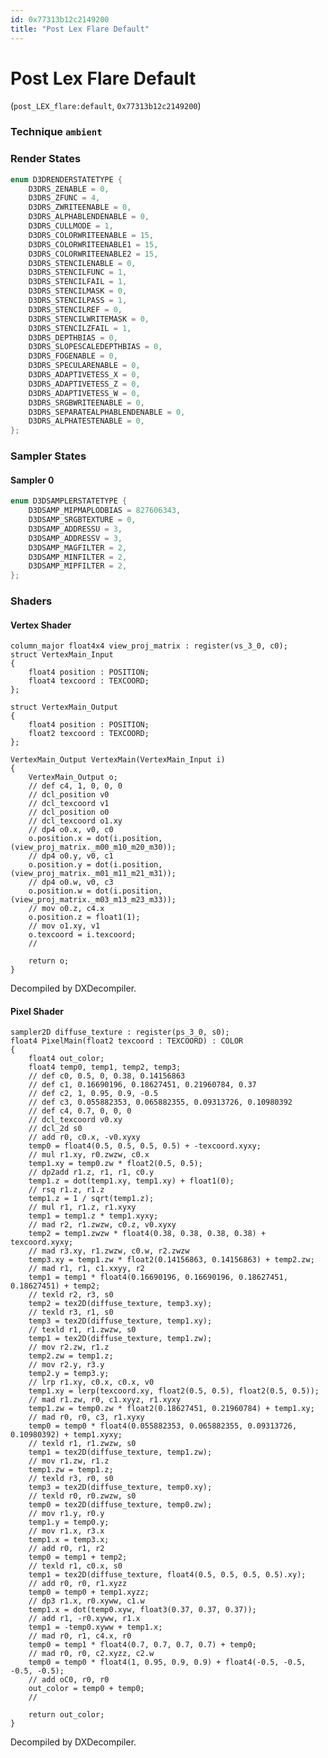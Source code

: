 ```yaml
---
id: 0x77313b12c2149200
title: "Post Lex Flare Default"
---
```


# Post Lex Flare Default
(`post_LEX_flare:default`, `0x77313b12c2149200`)

### Technique `ambient`
### Render States
```cpp
enum D3DRENDERSTATETYPE {
	D3DRS_ZENABLE = 0,
	D3DRS_ZFUNC = 4,
	D3DRS_ZWRITEENABLE = 0,
	D3DRS_ALPHABLENDENABLE = 0,
	D3DRS_CULLMODE = 1,
	D3DRS_COLORWRITEENABLE = 15,
	D3DRS_COLORWRITEENABLE1 = 15,
	D3DRS_COLORWRITEENABLE2 = 15,
	D3DRS_STENCILENABLE = 0,
	D3DRS_STENCILFUNC = 1,
	D3DRS_STENCILFAIL = 1,
	D3DRS_STENCILMASK = 0,
	D3DRS_STENCILPASS = 1,
	D3DRS_STENCILREF = 0,
	D3DRS_STENCILWRITEMASK = 0,
	D3DRS_STENCILZFAIL = 1,
	D3DRS_DEPTHBIAS = 0,
	D3DRS_SLOPESCALEDEPTHBIAS = 0,
	D3DRS_FOGENABLE = 0,
	D3DRS_SPECULARENABLE = 0,
	D3DRS_ADAPTIVETESS_X = 0,
	D3DRS_ADAPTIVETESS_Z = 0,
	D3DRS_ADAPTIVETESS_W = 0,
	D3DRS_SRGBWRITEENABLE = 0,
	D3DRS_SEPARATEALPHABLENDENABLE = 0,
	D3DRS_ALPHATESTENABLE = 0,
};
```
### Sampler States
#### Sampler 0
```cpp
enum D3DSAMPLERSTATETYPE {
	D3DSAMP_MIPMAPLODBIAS = 827606343,
	D3DSAMP_SRGBTEXTURE = 0,
	D3DSAMP_ADDRESSU = 3,
	D3DSAMP_ADDRESSV = 3,
	D3DSAMP_MAGFILTER = 2,
	D3DSAMP_MINFILTER = 2,
	D3DSAMP_MIPFILTER = 2,
};
```
### Shaders
#### Vertex Shader
```hlsl
column_major float4x4 view_proj_matrix : register(vs_3_0, c0);
struct VertexMain_Input
{
    float4 position : POSITION;
    float4 texcoord : TEXCOORD;
};

struct VertexMain_Output
{
    float4 position : POSITION;
    float2 texcoord : TEXCOORD;
};

VertexMain_Output VertexMain(VertexMain_Input i)
{
    VertexMain_Output o;
    // def c4, 1, 0, 0, 0
    // dcl_position v0
    // dcl_texcoord v1
    // dcl_position o0
    // dcl_texcoord o1.xy
    // dp4 o0.x, v0, c0
    o.position.x = dot(i.position, (view_proj_matrix._m00_m10_m20_m30));
    // dp4 o0.y, v0, c1
    o.position.y = dot(i.position, (view_proj_matrix._m01_m11_m21_m31));
    // dp4 o0.w, v0, c3
    o.position.w = dot(i.position, (view_proj_matrix._m03_m13_m23_m33));
    // mov o0.z, c4.x
    o.position.z = float1(1);
    // mov o1.xy, v1
    o.texcoord = i.texcoord;
    // 

    return o;
}
```
Decompiled by DXDecompiler.
#### Pixel Shader
```hlsl
sampler2D diffuse_texture : register(ps_3_0, s0);
float4 PixelMain(float2 texcoord : TEXCOORD) : COLOR
{
    float4 out_color;
    float4 temp0, temp1, temp2, temp3;
    // def c0, 0.5, 0, 0.38, 0.14156863
    // def c1, 0.16690196, 0.18627451, 0.21960784, 0.37
    // def c2, 1, 0.95, 0.9, -0.5
    // def c3, 0.055882353, 0.065882355, 0.09313726, 0.10980392
    // def c4, 0.7, 0, 0, 0
    // dcl_texcoord v0.xy
    // dcl_2d s0
    // add r0, c0.x, -v0.xyxy
    temp0 = float4(0.5, 0.5, 0.5, 0.5) + -texcoord.xyxy;
    // mul r1.xy, r0.zwzw, c0.x
    temp1.xy = temp0.zw * float2(0.5, 0.5);
    // dp2add r1.z, r1, r1, c0.y
    temp1.z = dot(temp1.xy, temp1.xy) + float1(0);
    // rsq r1.z, r1.z
    temp1.z = 1 / sqrt(temp1.z);
    // mul r1, r1.z, r1.xyxy
    temp1 = temp1.z * temp1.xyxy;
    // mad r2, r1.zwzw, c0.z, v0.xyxy
    temp2 = temp1.zwzw * float4(0.38, 0.38, 0.38, 0.38) + texcoord.xyxy;
    // mad r3.xy, r1.zwzw, c0.w, r2.zwzw
    temp3.xy = temp1.zw * float2(0.14156863, 0.14156863) + temp2.zw;
    // mad r1, r1, c1.xxyy, r2
    temp1 = temp1 * float4(0.16690196, 0.16690196, 0.18627451, 0.18627451) + temp2;
    // texld r2, r3, s0
    temp2 = tex2D(diffuse_texture, temp3.xy);
    // texld r3, r1, s0
    temp3 = tex2D(diffuse_texture, temp1.xy);
    // texld r1, r1.zwzw, s0
    temp1 = tex2D(diffuse_texture, temp1.zw);
    // mov r2.zw, r1.z
    temp2.zw = temp1.z;
    // mov r2.y, r3.y
    temp2.y = temp3.y;
    // lrp r1.xy, c0.x, c0.x, v0
    temp1.xy = lerp(texcoord.xy, float2(0.5, 0.5), float2(0.5, 0.5));
    // mad r1.zw, r0, c1.xyyz, r1.xyxy
    temp1.zw = temp0.zw * float2(0.18627451, 0.21960784) + temp1.xy;
    // mad r0, r0, c3, r1.xyxy
    temp0 = temp0 * float4(0.055882353, 0.065882355, 0.09313726, 0.10980392) + temp1.xyxy;
    // texld r1, r1.zwzw, s0
    temp1 = tex2D(diffuse_texture, temp1.zw);
    // mov r1.zw, r1.z
    temp1.zw = temp1.z;
    // texld r3, r0, s0
    temp3 = tex2D(diffuse_texture, temp0.xy);
    // texld r0, r0.zwzw, s0
    temp0 = tex2D(diffuse_texture, temp0.zw);
    // mov r1.y, r0.y
    temp1.y = temp0.y;
    // mov r1.x, r3.x
    temp1.x = temp3.x;
    // add r0, r1, r2
    temp0 = temp1 + temp2;
    // texld r1, c0.x, s0
    temp1 = tex2D(diffuse_texture, float4(0.5, 0.5, 0.5, 0.5).xy);
    // add r0, r0, r1.xyzz
    temp0 = temp0 + temp1.xyzz;
    // dp3 r1.x, r0.xyww, c1.w
    temp1.x = dot(temp0.xyw, float3(0.37, 0.37, 0.37));
    // add r1, -r0.xyww, r1.x
    temp1 = -temp0.xyww + temp1.x;
    // mad r0, r1, c4.x, r0
    temp0 = temp1 * float4(0.7, 0.7, 0.7, 0.7) + temp0;
    // mad r0, r0, c2.xyzz, c2.w
    temp0 = temp0 * float4(1, 0.95, 0.9, 0.9) + float4(-0.5, -0.5, -0.5, -0.5);
    // add oC0, r0, r0
    out_color = temp0 + temp0;
    // 

    return out_color;
}
```
Decompiled by DXDecompiler.
